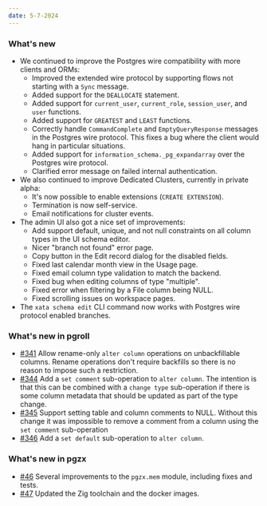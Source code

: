 ```yaml
---
date: 5-7-2024
---
```


### What's new

- We continued to improve the Postgres wire compatibility with more clients and ORMs:
    - Improved the extended wire protocol by supporting flows not starting with a `Sync` message. 
    - Added support for the `DEALLOCATE` statement.
    - Added support for `current_user`, `current_role`, `session_user`, and `user` functions.
    - Added support for `GREATEST` and `LEAST` functions.
    - Correctly handle `CommandComplete` and `EmptyQueryResponse` messages in the Postgres wire protocol. This fixes a bug where the client would hang in particular situations.
    - Added support for `information_schema._pg_expandarray` over the Postgres wire protocol.
    - Clarified error message on failed internal authentication.
- We also continued to improve Dedicated Clusters, currently in private alpha: 
    - It's now possible to enable extensions (`CREATE EXTENSION`).
    - Termination is now self-service.
    - Email notifications for cluster events.
- The admin UI also got a nice set of improvements:
    - Add support default, unique, and not null constraints on all column types in the UI schema editor.
    - Nicer "branch not found" error page.
    - Copy button in the Edit record dialog for the disabled fields. 
    - Fixed last calendar month view in the Usage page. 
    - Fixed email column type validation to match the backend.
    - Fixed bug when editing columns of type "multiple".
    - Fixed error when filtering by a File column being NULL.
    - Fixed scrolling issues on workspace pages.
- The `xata schema edit` CLI command now works with Postgres wire protocol enabled branches.

### What's new in pgroll

- [#341](https://github.com/xataio/pgroll/pull/341) Allow rename-only `alter column` operations on unbackfillable columns. Rename operations don't require backfills so there is no reason to impose such a restriction.
- [#344](https://github.com/xataio/pgroll/pull/344) Add a `set comment` sub-operation to `alter column`. The intention is that this can be combined with a `change type` sub-operation if there is some column metadata that should be updated as part of the type change.
- [#345](https://github.com/xataio/pgroll/pull/345) Support setting table and column comments to NULL. Without this change it was impossible to remove a comment from a column using the `set comment` sub-operation
- [#346](https://github.com/xataio/pgroll/pull/346) Add a `set default` sub-operation to `alter column`.

### What's new in pgzx

- [#46](https://github.com/xataio/pgzx/pull/46) Several improvements to the `pgzx.mem` module, including fixes and tests. 
- [#47](https://github.com/xataio/pgzx/pull/47) Updated the Zig toolchain and the docker images.



